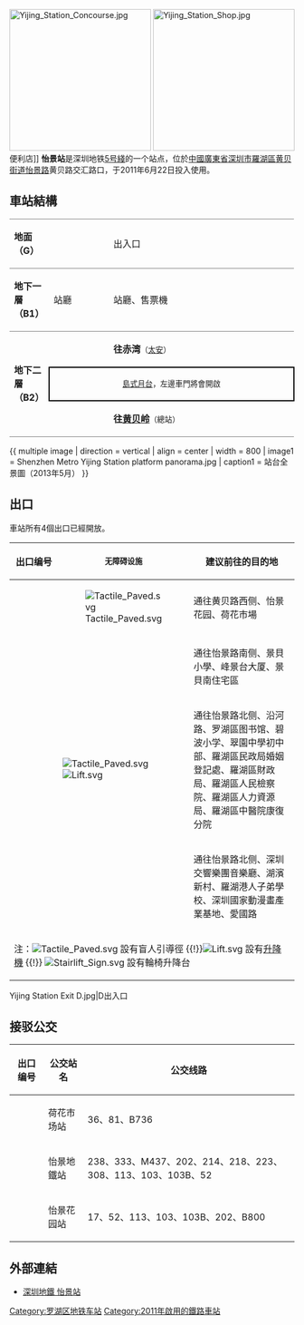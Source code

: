 {{noteTA
|G1=Transport
}}
{{unreferenced|time=2011-09-11T13:38:06+00:00}}
{{Infobox station
|name = 怡景 
|image = Yijing Station Platform.jpg
|caption =  
|eng_name = Yijing
|borough = {{CHN}}[[廣東省|廣東省]][[深圳市|深圳市]][[羅湖區|羅湖區]][[黄贝街道|黄贝街道]]
|address = [[怡景路|怡景路]]黄贝路交汇路口
|coordinates = {{coord|22|33|23|N|114|8|24|E|display=it|type:railwaystation}} 
|map = [http://www.szmc.net/public/cms/public/upload/ad/siteimg/ck/0526_b.jpg 深圳地鐵網站] 
|color = 
|line = {{深圳地鐵|5|sl}}
|platform = 1
|exits = 4
|hours = 往前海湾：06:31－23:04<br/>往黄贝岭：07:06－00:00
|station_hours = 06:21－00:10
|opened = 2011年6月22日
|services= {{Adjacent stations|system=Shenzhen Metro |line1=5|left1=黃貝嶺|right1=太安|to-left1=黃貝嶺|to-right1=赤灣}}|
|structure = 地下車站
|platformtype = [[島式月台|島式月台]]
|linecolour = {{深圳地铁色彩|5}}
|route_map = {{Routemap|inline=yes|legend=no|map=
\utSTRf!~MFADEg\utSTRg!~MFADEg\~~ ~~ ~~{{RoutemapRoute|Licon=U|{{站|太安}}}}
utSTR+BSl\utSTR+BSr!~num1r
utSTR+BSl!~num2l\utSTR+BSr
\utSTRf!~MFADEf\utSTRg!~MFADEf\~~ ~~ ~~{{RoutemapRoute|Licon=D|{{站|黄贝岭}}}}
}}}}
[[File:Yijing_Station_Concourse.jpg|250px]]
[[File:Yijing_Station_Shop.jpg|250px]]便利店]]
'''怡景站'''是深圳地铁[[深圳地鐵5号綫|5号綫]]的一个站点，位於[[中華人民共和國|中國]][[廣東省|廣東省]][[深圳市|深圳市]][[羅湖區|羅湖區]][[黄贝街道|黄贝街道]][[怡景路|怡景路]]黄贝路交汇路口，于2011年6月22日投入使用。

==車站結構==
{|cellspacing=0 cellpadding=3
|-
|style="border-top:solid 1px gray;border-bottom:solid 1px gray;width:50px;"|'''地面（G）'''
|style="border-top:solid 1px gray;border-bottom:solid 1px gray;width:100px;"|
|style="border-top:solid 1px gray;border-bottom:solid 1px gray;width:350px;"|出入口
|-
|style="border-top:solid 1px gray;border-bottom:solid 1px gray;" valign=top width=50|'''地下一層（B1）'''
|style="border-top:solid 1px gray;border-bottom:solid 1px gray;" valign=top width=100|站廳
|style="border-top:solid 1px gray;border-bottom:solid 1px gray;" valign=top width=300|站廳、售票機
|-
|style="border-bottom:solid 1px gray;" rowspan=3 valign=top|'''地下二層（B2）'''
|style="border-bottom:solid 1px gray;"|
|{{arrow|L}} '''{{深圳地鐵|5|c}}''' '''往赤湾'''<small>（[[太安站|太安]]）</small>
|-
|style="border-right:solid 2px black;border-left:solid 2px black;border-top:solid 2px black;border-bottom:solid 2px black;" colspan=2|<center><small>[[島式月台|島式月台]]，左邊車門將會開啟</small></center>
|-
|style="border-bottom:solid 1px gray;"|
|style="border-bottom:solid 1px gray;"|'''{{深圳地鐵|5|c}}''' '''往[[黄贝岭站|黄贝岭]]'''<small>（總站）</small> {{arrow|R}}
|}

{{ multiple image | direction = vertical | align = center | width = 800
| image1 = Shenzhen Metro Yijing Station platform panorama.jpg | caption1 = 站台全景圖（2013年5月）
}}

==出口==
車站所有4個出口已經開放。
<!--車站出口列表的內容經己按車站指示牌排列，請勿擅自加入非指示牌的內容-->
{| class="wikitable"
! style="width:70px" | 出口编号
! style="width:70px" | <small>无障碍设施</small>
! 建议前往的目的地
|-
| align="center" | {{港鐵出口|A}} || [[File:Tactile_Paved.svg|alt=]] || 通往黄贝路西侧、怡景花园、荷花市場
|-
| align="center" | {{港鐵出口|B}} ||  || 通往怡景路南侧、景貝小學、峰景台大厦、景貝南住宅區
|-
| align="center" | {{港鐵出口|C}} || [[File:Tactile_Paved.svg|alt=]][[File:Lift.svg|alt=]] || 通往怡景路北侧、沿河路、罗湖區图书馆、碧波小学、翠園中學初中部、羅湖區民政局婚姻登記處、羅湖區財政局、羅湖區人民檢察院、羅湖區人力資源局、羅湖區中醫院康復分院
|-
| align="center" | {{港鐵出口|D}} || || 通往怡景路北侧、深圳交響樂團音樂廳、湖濱新村、羅湖港人子弟學校、深圳國家動漫畫產業基地、愛國路
|-
| bgcolor="#EEEEEE" colspan=3 | 注：[[File:Tactile_Paved.svg|alt=]] 設有盲人引導徑 {{!}}[[File:Lift.svg|alt=]] 設有[[升降機|升降機]] {{!}}  [[File:Stairlift_Sign.svg|alt=]] 設有輪椅升降台
|}
<gallery>
Yijing Station Exit D.jpg|D出入口
</gallery>

==接驳公交==
{| class="wikitable"
|-
! 出口编号 !! 公交站名 !! 公交线路
|-
| align="center" | {{港鐵出口|A}} || 荷花市场站 || 36、81、B736
|-
| align="center" | {{港鐵出口|B}} ||rowspan=2| 怡景地鐵站 || rowspan=2| 238、333、M437、202、214、218、223、308、113、103、103B、52
|-
| align="center" | {{港鐵出口|C}} 
|-
| align="center" | {{港鐵出口|D}} || 怡景花园站 || 17、52、113、103、103B、202、B800
|}

==外部連結==
*[http://www.szmc.net/cms/page?arg=guide_sitequery&xl=5&code=0526&ztsc=1724&zdjs=1725&zdck=1726&gjhc=1727&cy=1728&yl=1729&gw=1730 深圳地鐵 怡景站]{{Dead link|date=2020年6月 |bot=InternetArchiveBot |fix-attempted=yes }}

{{深圳地鐵5號線車站}}
{{深圳地鐵車站列表|SZM}}

[[Category:罗湖区地铁车站|Category:罗湖区地铁车站]]
[[Category:2011年啟用的鐵路車站|Category:2011年啟用的鐵路車站]]